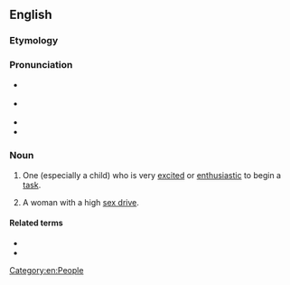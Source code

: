==English==
{{was wotd|2009|January|26}}

===Etymology===
{{rfe|en}} <!-- Are beavers noted for their premature wood-chopping, or is it just a good-sounding word pair? -->

===Pronunciation===
* {{a|UK}} {{IPA|en|/ˌiː.ɡə ˈbiː.və/}}
* {{a|US}} {{IPA|en|/ˌi.ɡɚ ˈbi.vɚ/}}
* {{audio|en|en-us-eager beaver.ogg|Audio (US)}}
* {{audio|en|en-au-eager beaver.ogg|Audio (AU)}}

===Noun===
{{en-noun}}

# {{lb|en|idiomatic|colloquial}} One (especially a child) who is very [[excited]] or [[enthusiastic]] to begin a [[task]].
# {{lb|en|idiomatic|humorous}} A woman with a high [[sex drive]].

====Related terms====
* {{l|en|eager}}
* {{l|en|beaver away}}

[[Category:en:People]]
